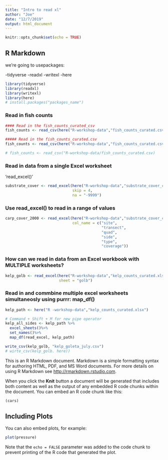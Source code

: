 ```yaml
---
title: "Intro to read xl"
author: "Joe"
date: "12/7/2019"
output: html_document
---
```


```r
knitr::opts_chunk$set(echo = TRUE)
```

## R Markdown

we're going to usepackages:

-tidyverse
-readxl
-writexl
-here

```r

library(tidyverse)
library(readxl)
library(writexl)
library(here)
# install.packages("packages_name")

```
### Read in fish counts

```r
#### Read in the fish_counts_curated_csv
fish_counts <- read_csv(here("R-workshop-data","fish_counts_curated.csv"))
```
```r
##### Read in the fish_counts_curated.csv
fish_counts <- read_csv(here("R-workshop-data","fish_counts_curated.csv"))

# fish_counts <- read_csv("R-workshop-data/fish_counts_curated.csv)
```
### Read in data from a single Excel worksheet
'read_excel()'

```r
substrate_cover <- read_excel(here("R-workshop-data","substrate_cover_curated.xlsx"),
                              skip = 4,
                              na = "-9999")

```
### Use read_excel() to read in a range of values

```r
carp_cover_2000 <- read_excel(here("R-workshop-data","substrate_cover_curated.xlsx"), range = "D12:I15",
                              col_name = c("site",
                                           "transect",
                                           "quad",
                                           "side",
                                           "type",
                                           "coverage"))
```
### How can we read in data from an Excel workbook with MULTIPLE worksheets?


```r
kelp_golb <- read_excel(here("R-workshop-data","kelp_counts_curated.xlsx"),
                        sheet = "golb")
```

### Read in and commbine multiple excel worksheets simultaneosly using purrr: map_df()

```r

kelp_path <- here("R -workshop-data","kelp_counts_curated.xlsx")

# Command + Shift + M for new pipe operator
kelp_all_sides <- kelp_path %>%
  excel_sheets()%>%
  set_names()%>%
  map_df(read_excel, kelp_path)

```
```r
write_csv(kelp_golb, "kelp_goleta_july.csv")
# wirte_csv(kelp_golb. here))
```


This is an R Markdown document. Markdown is a simple formatting syntax for authoring HTML, PDF, and MS Word documents. For more details on using R Markdown see <http://rmarkdown.rstudio.com>.

When you click the **Knit** button a document will be generated that includes both content as well as the output of any embedded R code chunks within the document. You can embed an R code chunk like this:

```r
(cars)
```

## Including Plots

You can also embed plots, for example:

```r
plot(pressure)
```

Note that the `echo = FALSE` parameter was added to the code chunk to prevent printing of the R code that generated the plot.
